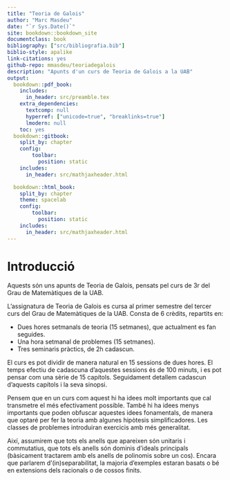 ```yaml
---
title: "Teoria de Galois"
author: "Marc Masdeu"
date: "`r Sys.Date()`"
site: bookdown::bookdown_site
documentclass: book
bibliography: ["src/bibliografia.bib"]
biblio-style: apalike
link-citations: yes
github-repo: mmasdeu/teoriadegalois
description: "Apunts d'un curs de Teoria de Galois a la UAB"
output:
  bookdown::pdf_book:
    includes:
      in_header: src/preamble.tex
    extra_dependencies:
      textcomp: null
      hyperref: ["unicode=true", "breaklinks=true"]
      lmodern: null
    toc: yes
  bookdown::gitbook:
    split_by: chapter
    config:
        toolbar:
          position: static
    includes:
      in_header: src/mathjaxheader.html

  bookdown::html_book:
    split_by: chapter
    theme: spacelab
    config:
        toolbar:
          position: static
    includes:
      in_header: src/mathjaxheader.html
---
```

# Introducció {-}

Aquests són uns apunts de Teoria de Galois, pensats pel curs de 3r del Grau de Matemàtiques de la UAB.

L'assignatura de Teoria de Galois es cursa al primer semestre del tercer curs del Grau de Matemàtiques de la UAB. Consta de 6 crèdits, repartits en:

- Dues hores setmanals de teoria (15 setmanes), que actualment es fan seguides.
- Una hora setmanal de problemes (15 setmanes).
- Tres seminaris pràctics, de 2h cadascun.

El curs es pot dividir de manera natural en 15 sessions de dues hores. El temps efectiu de cadascuna d'aquestes sessions és de 100 minuts, i es pot pensar com una sèrie de 15 capítols. Seguidament detallem cadascun d'aquests capítols i la seva sinopsi.

Pensem que en un curs com aquest hi ha idees molt importants que cal transmetre el més efectivament possible. També hi ha idees menys importants que poden obfuscar aquestes idees fonamentals, de manera que optaré per fer la teoria amb algunes hipòtesis simplificadores. Les classes de problemes introduiran exercicis amb més generalitat.

Així, assumirem que tots els anells que apareixen són unitaris i commutatius, que tots els anells són dominis d'ideals principals (bàsicament tractarem amb els anells de polinomis sobre un cos). Encara que parlarem d'(in)separabilitat, la majoria d'exemples estaran basats o bé en extensions dels racionals o de cossos finits.
